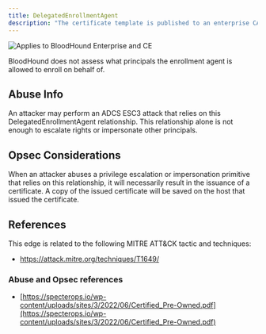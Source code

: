 ---
title: DelegatedEnrollmentAgent
description: "The certificate template is published to an enterprise CA where the enrollment agent restrictions are configured to allow this principal to enroll certificates against this template as an enrollment agent."
---

<img noZoom src="/assets/enterprise-AND-community-edition-pill-tag.svg" alt="Applies to BloodHound Enterprise and CE"/>


BloodHound does not assess what principals the enrollment agent is allowed to enroll on behalf of.

## Abuse Info

An attacker may perform an ADCS ESC3 attack that relies on this DelegatedEnrollmentAgent relationship. This relationship alone is not enough to escalate rights or impersonate other principals.

## Opsec Considerations

When an attacker abuses a privilege escalation or impersonation primitive that relies on this relationship, it will necessarily result in the issuance of a certificate. A copy of the issued certificate will be saved on the host that issued the certificate.

## References
This edge is related to the following MITRE ATT&CK tactic and techniques:

* https://attack.mitre.org/techniques/T1649/

### Abuse and Opsec references

* [https://specterops.io/wp-content/uploads/sites/3/2022/06/Certified_Pre-Owned.pdf](https://specterops.io/wp-content/uploads/sites/3/2022/06/Certified_Pre-Owned.pdf)
